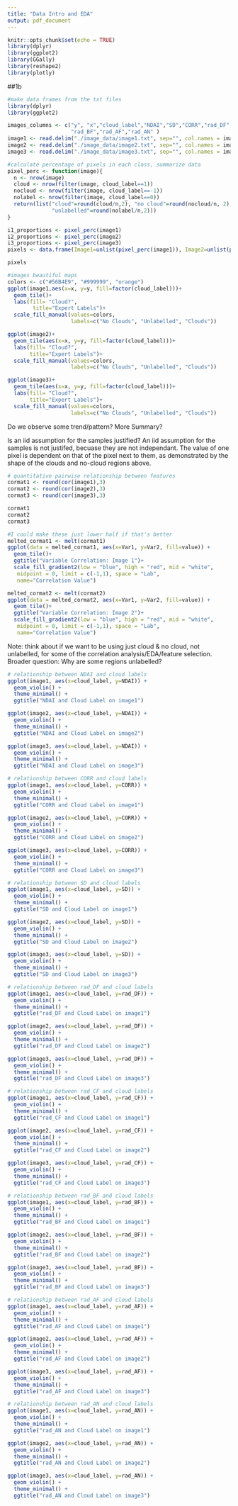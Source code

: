 ```yaml
---
title: "Data Intro and EDA"
output: pdf_document
---
```


```r
knitr::opts_chunk$set(echo = TRUE)
library(dplyr)
library(ggplot2)
library(GGally)
library(reshape2)
library(plotly)
```
##1b
```r
#make data frames from the txt files
library(dplyr)
library(ggplot2)

images_columns <- c("y", "x","cloud_label","NDAI","SD","CORR","rad_DF","rad_CF",
                    "rad_BF","rad_AF","rad_AN" )
image1 <- read.delim("./image_data/image1.txt", sep="", col.names = images_columns)
image2 <- read.delim("./image_data/image2.txt", sep="", col.names = images_columns)
image3 <- read.delim("./image_data/image3.txt", sep="", col.names = images_columns)
```

```r
#calculate percentage of pixels in each class, summarize data
pixel_perc <- function(image){
  n <- nrow(image)
  cloud <- nrow(filter(image, cloud_label==1))
  nocloud <- nrow(filter(image, cloud_label==-1))
  nolabel <- nrow(filter(image, cloud_label==0))
  return(list("cloud"=round(cloud/n,2), "no cloud"=round(nocloud/n, 2), 
              "unlabelled"=round(nolabel/n,2)))
}

i1_proportions <- pixel_perc(image1)
i2_proportions <- pixel_perc(image2)
i3_proportions <- pixel_perc(image3)
pixels <- data.frame(Image1=unlist(pixel_perc(image1)), Image2=unlist(pixel_perc(image2)), Image3=unlist(pixel_perc(image3)))

pixels
```


```r
#images beautiful maps
colors <- c("#56B4E9", "#999999", "orange")
ggplot(image1,aes(x=x, y=y, fill=factor(cloud_label)))+
  geom_tile()+
  labs(fill= "Cloud?",
        title="Expert Labels")+
  scale_fill_manual(values=colors,
                    labels=c("No Clouds", "Unlabelled", "Clouds"))

ggplot(image2)+
  geom_tile(aes(x=x, y=y, fill=factor(cloud_label)))+
  labs(fill= "Cloud?",
       title="Expert Labels")+
  scale_fill_manual(values=colors,
                    labels=c("No Clouds", "Unlabelled", "Clouds"))

ggplot(image3)+
  geom_tile(aes(x=x, y=y, fill=factor(cloud_label)))+
  labs(fill= "Cloud?",
       title="Expert Labels")+
  scale_fill_manual(values=colors,
                    labels=c("No Clouds", "Unlabelled", "Clouds"))
```

Do we observe some trend/pattern? More Summary?

Is an iid assumption for the samples justified?
An iid assumption for the samples is not justifed, becuase they are not independant. The value of one pixel is dependent on that of the pixel next to them, as demonstrated by the shape of the clouds and no-cloud regions above. 

```r
# quantitative pairwise relationship between features
cormat1 <- round(cor(image1),3)
cormat2 <- round(cor(image2),3)
cormat3 <- round(cor(image3),3)

cormat1
cormat2
cormat3

#I could make these just lower half if that's better
melted_cormat1 <- melt(cormat1)
ggplot(data = melted_cormat1, aes(x=Var1, y=Var2, fill=value)) + 
  geom_tile()+
  ggtitle("Variable Correlation: Image 1")+
  scale_fill_gradient2(low = "blue", high = "red", mid = "white", 
   midpoint = 0, limit = c(-1,1), space = "Lab", 
   name="Correlation Value")

melted_cormat2 <- melt(cormat2)
ggplot(data = melted_cormat2, aes(x=Var1, y=Var2, fill=value)) + 
  geom_tile()+
  ggtitle("Variable Correlation: Image 2")+
  scale_fill_gradient2(low = "blue", high = "red", mid = "white", 
   midpoint = 0, limit = c(-1,1), space = "Lab", 
   name="Correlation Value")
```
Note: think about if we want to be using just cloud & no cloud, not unlabelled, for some of the correlation analysis/EDA/feature selection. Broader question: Why are some regions unlabelled?

```r
# relationship between NDAI and cloud labels
ggplot(image1, aes(x=cloud_label, y=NDAI)) + 
  geom_violin() + 
  theme_minimal() +
  ggtitle("NDAI and Cloud Label on image1")

ggplot(image2, aes(x=cloud_label, y=NDAI)) + 
  geom_violin() + 
  theme_minimal() +
  ggtitle("NDAI and Cloud Label on image2")

ggplot(image3, aes(x=cloud_label, y=NDAI)) + 
  geom_violin() + 
  theme_minimal() +
  ggtitle("NDAI and Cloud Label on image3")
```

```r
# relationship between CORR and cloud labels
ggplot(image1, aes(x=cloud_label, y=CORR)) + 
  geom_violin() + 
  theme_minimal() +
  ggtitle("CORR and Cloud Label on image1")

ggplot(image2, aes(x=cloud_label, y=CORR)) + 
  geom_violin() + 
  theme_minimal() +
  ggtitle("CORR and Cloud Label on image2")

ggplot(image3, aes(x=cloud_label, y=CORR)) + 
  geom_violin() + 
  theme_minimal() +
  ggtitle("CORR and Cloud Label on image3")
```

```r
# relationship between SD and cloud labels
ggplot(image1, aes(x=cloud_label, y=SD)) + 
  geom_violin() + 
  theme_minimal() +
  ggtitle("SD and Cloud Label on image1")

ggplot(image2, aes(x=cloud_label, y=SD)) + 
  geom_violin() + 
  theme_minimal() +
  ggtitle("SD and Cloud Label on image2")

ggplot(image3, aes(x=cloud_label, y=SD)) + 
  geom_violin() + 
  theme_minimal() +
  ggtitle("SD and Cloud Label on image3")
```

```r
# relationship between rad_DF and cloud labels
ggplot(image1, aes(x=cloud_label, y=rad_DF)) + 
  geom_violin() + 
  theme_minimal() +
  ggtitle("rad_DF and Cloud Label on image1")

ggplot(image2, aes(x=cloud_label, y=rad_DF)) + 
  geom_violin() + 
  theme_minimal() +
  ggtitle("rad_DF and Cloud Label on image2")

ggplot(image3, aes(x=cloud_label, y=rad_DF)) + 
  geom_violin() + 
  theme_minimal() +
  ggtitle("rad_DF and Cloud Label on image3")
```

```r
# relationship between rad_CF and cloud labels
ggplot(image1, aes(x=cloud_label, y=rad_CF)) + 
  geom_violin() + 
  theme_minimal() +
  ggtitle("rad_CF and Cloud Label on image1")

ggplot(image2, aes(x=cloud_label, y=rad_CF)) + 
  geom_violin() + 
  theme_minimal() +
  ggtitle("rad_CF and Cloud Label on image2")

ggplot(image3, aes(x=cloud_label, y=rad_CF)) + 
  geom_violin() + 
  theme_minimal() +
  ggtitle("rad_CF and Cloud Label on image3")
```

```r
# relationship between rad_BF and cloud labels
ggplot(image1, aes(x=cloud_label, y=rad_BF)) + 
  geom_violin() + 
  theme_minimal() +
  ggtitle("rad_BF and Cloud Label on image1")

ggplot(image2, aes(x=cloud_label, y=rad_BF)) + 
  geom_violin() + 
  theme_minimal() +
  ggtitle("rad_BF and Cloud Label on image2")

ggplot(image3, aes(x=cloud_label, y=rad_BF)) + 
  geom_violin() + 
  theme_minimal() +
  ggtitle("rad_BF and Cloud Label on image3")
```

```r
# relationship between rad_AF and cloud labels
ggplot(image1, aes(x=cloud_label, y=rad_AF)) + 
  geom_violin() + 
  theme_minimal() +
  ggtitle("rad_AF and Cloud Label on image1")

ggplot(image2, aes(x=cloud_label, y=rad_AF)) + 
  geom_violin() + 
  theme_minimal() +
  ggtitle("rad_AF and Cloud Label on image2")

ggplot(image3, aes(x=cloud_label, y=rad_AF)) + 
  geom_violin() + 
  theme_minimal() +
  ggtitle("rad_AF and Cloud Label on image3")
```

```r
# relationship between rad_AN and cloud labels
ggplot(image1, aes(x=cloud_label, y=rad_AN)) + 
  geom_violin() + 
  theme_minimal() +
  ggtitle("rad_AN and Cloud Label on image1")

ggplot(image2, aes(x=cloud_label, y=rad_AN)) + 
  geom_violin() + 
  theme_minimal() +
  ggtitle("rad_AN and Cloud Label on image2")

ggplot(image3, aes(x=cloud_label, y=rad_AN)) + 
  geom_violin() + 
  theme_minimal() +
  ggtitle("rad_AN and Cloud Label on image3")
```


